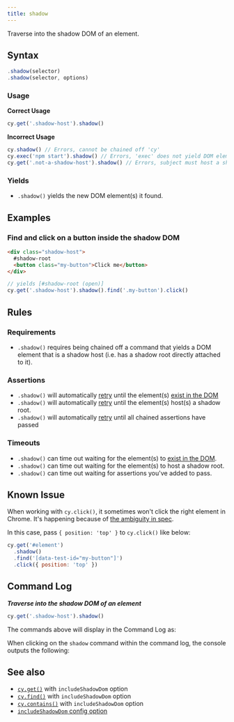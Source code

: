 ```yaml
---
title: shadow
---
```


Traverse into the shadow DOM of an element.

## Syntax

```javascript
.shadow(selector)
.shadow(selector, options)
```

### Usage

**<Icon name="check-circle" color="green" /> Correct Usage**

```javascript
cy.get('.shadow-host').shadow()
```

**<Icon name="exclamation-triangle" color="red" /> Incorrect Usage**

```javascript
cy.shadow() // Errors, cannot be chained off 'cy'
cy.exec('npm start').shadow() // Errors, 'exec' does not yield DOM element
cy.get('.not-a-shadow-host').shadow() // Errors, subject must host a shadow root
```

### Yields [<Icon name="question-circle"/>](/guides/core-concepts/introduction-to-cypress#subject-management)

- `.shadow()` yields the new DOM element(s) it found.

## Examples

### Find and click on a button inside the shadow DOM

```html
<div class="shadow-host">
  #shadow-root
  <button class="my-button">Click me</button>
</div>
```

```javascript
// yields [#shadow-root (open)]
cy.get('.shadow-host').shadow().find('.my-button').click()
```

## Rules

### Requirements [<Icon name="question-circle"/>](/guides/core-concepts/introduction-to-cypress#chains-of-commands)

- `.shadow()` requires being chained off a command that yields a DOM
element that is a shadow host (i.e. has a shadow root directly attached to
it).

### Assertions [<Icon name="question-circle"/>](/guides/core-concepts/introduction-to-cypress#assertions)

- `.shadow()` will automatically
[retry](/guides/core-concepts/retry-ability) until the element(s)
[exist in the DOM](/guides/core-concepts/introduction-to-cypress#default-assertions)</li><li>`.shadow()`
will automatically [retry](/guides/core-concepts/retry-ability) until the
element(s) host(s) a shadow root.</li><li>`.shadow()` will automatically
[retry](/guides/core-concepts/retry-ability) until all chained assertions have
passed

### Timeouts [<Icon name="question-circle"/>](/guides/core-concepts/introduction-to-cypress#timeouts)

- `.shadow()` can time out waiting for the element(s) to
[exist in the DOM](/guides/core-concepts/introduction-to-cypress#default-assertions).</li><li>`.shadow()`
can time out waiting for the element(s) to host a shadow
root.</li><li>`.shadow()` can time out waiting for assertions you've added to
pass.

## Known Issue

When working with `cy.click()`, it sometimes won't click the right element in
Chrome. It's happening because of
[the ambiguity in spec](https://bugs.chromium.org/p/chromium/issues/detail?id=1188919&q=shadowRoot%20elementFromPoint&can=2).

In this case, pass `{ position: 'top' }` to `cy.click()` like below:

```js
cy.get('#element')
  .shadow()
  .find('[data-test-id="my-button"]')
  .click({ position: 'top' })
```

## Command Log

**_Traverse into the shadow DOM of an element_**

```javascript
cy.get('.shadow-host').shadow()
```

The commands above will display in the Command Log as:

<DocsImage src="/img/api/shadow/shadow-command-log.png" alt="Command Log shadow" ></DocsImage>

When clicking on the `shadow` command within the command log, the console
outputs the following:

<DocsImage src="/img/api/shadow/shadow-in-console.png" alt="console.log shadow" ></DocsImage>

## See also

- [`cy.get()`](/api/commands/get#arguments) with `includeShadowDom` option
- [`cy.find()`](/api/commands/find#arguments) with `includeShadowDom` option
- [`cy.contains()`](/api/commands/contains#arguments) with `includeShadowDom`
  option
- [`includeShadowDom` config option](/guides/references/configuration#global)
